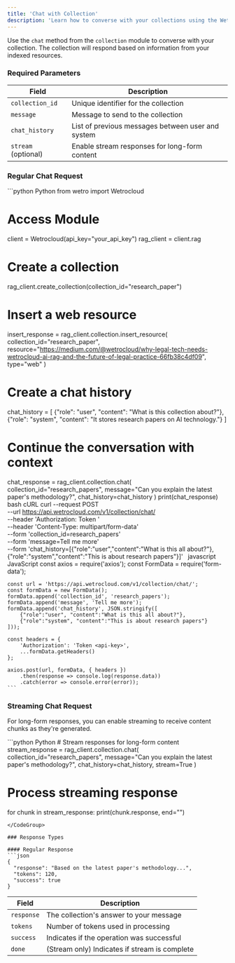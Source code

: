 ---
title: 'Chat with Collection'
description: 'Learn how to converse with your collections using the Wetrocloud SDK'
---

Use the `chat` method from the `collection` module to converse with your collection. The collection will respond based on information from your indexed resources.

### Required Parameters
| Field               | Description                                          |
|---------------------|------------------------------------------------------|
| `collection_id`     | Unique identifier for the collection                 |
| `message`           | Message to send to the collection                    |
| `chat_history`      | List of previous messages between user and system    |
| `stream` (optional) | Enable stream responses for long-form content        |

### Regular Chat Request
<CodeGroup>
```python Python
from wetro import Wetrocloud

# Access Module
client = Wetrocloud(api_key="your_api_key")
rag_client = client.rag

# Create a collection
rag_client.create_collection(collection_id="research_paper")

# Insert a web resource
insert_response = rag_client.collection.insert_resource(
    collection_id="research_paper",
    resource="https://medium.com/@wetrocloud/why-legal-tech-needs-wetrocloud-ai-rag-and-the-future-of-legal-practice-66fb38c4df09", 
    type="web"
)

# Create a chat history
chat_history = [
    {"role": "user", "content": "What is this collection about?"}, 
    {"role": "system", "content": "It stores research papers on AI technology."}
]

# Continue the conversation with context
chat_response = rag_client.collection.chat(
    collection_id="research_papers",
    message="Can you explain the latest paper's methodology?",
    chat_history=chat_history
)
print(chat_response)
    ```
    ```bash cURL
    curl --request POST \
        --url https://api.wetrocloud.com/v1/collection/chat/ \
        --header 'Authorization: Token <api-key>' \
        --header 'Content-Type: multipart/form-data' \
        --form 'collection_id=research_papers' \
        --form 'message=Tell me more' \
        --form 'chat_history=[{"role":"user","content":"What is this all about?"}, {"role":"system","content":"This is about research papers"}]'
    ```
    ```javascript JavaScript
    const axios = require('axios');
    const FormData = require('form-data');

    const url = 'https://api.wetrocloud.com/v1/collection/chat/';
    const formData = new FormData();
    formData.append('collection_id', 'research_papers');
    formData.append('message', 'Tell me more');
    formData.append('chat_history', JSON.stringify([
        {"role":"user", "content":"What is this all about?"}, 
        {"role":"system", "content":"This is about research papers"}
    ]));

    const headers = {
        'Authorization': 'Token <api-key>',
        ...formData.getHeaders()
    };

    axios.post(url, formData, { headers })
        .then(response => console.log(response.data))
        .catch(error => console.error(error));
    ```
</CodeGroup> 

### Streaming Chat Request

For long-form responses, you can enable streaming to receive content chunks as they're generated.

<CodeGroup>
```python Python
# Stream responses for long-form content
stream_response = rag_client.collection.chat(
    collection_id="research_papers",
    message="Can you explain the latest paper's methodology?",
    chat_history=chat_history,
    stream=True
)

# Process streaming response
for chunk in stream_response:
    print(chunk.response, end="")
```
</CodeGroup>

### Response Types

#### Regular Response
```json
{
  "response": "Based on the latest paper's methodology...",
  "tokens": 120,
  "success": true
}
```

| Field      | Description                                    |
|------------|------------------------------------------------|
| `response` | The collection's answer to your message        |
| `tokens`   | Number of tokens used in processing            |
| `success`  | Indicates if the operation was successful      |
| `done`     | (Stream only) Indicates if stream is complete  |